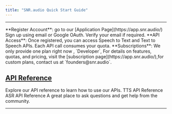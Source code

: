 ```yaml
---
title: "SNR.audio Quick Start Guide"
---
```


---

<Card color = "#ca8b04">
 <Steps>
   <Step>
    **Register Account**: go to our [Application Page](https://app.snr.audio/) Sign up using email or Google OAuth. Verify your email if required.
   </Step>
   <Step>
     **API Access**: Once registered, you can access Speech to Text and Text to Speech APIs. Each API call consumes your quota.
   </Step>
  <Step>
   **Subscriptions**: We only provide one plan right now , `Developer`, For details on features, quotas, and pricing, visit the [subscription page](https://app.snr.audio/),for custom plans, contact us at `founders@snr.audio`.
  </Step>
 </Steps>
</Card>





## [API Reference](/api-reference)
<CardGroup cols={2}>
  <Card title="API Reference" icon="book-open-cover" href="/api-reference/endpoint/get-speaker">
    Explore our API reference to learn how to use our APIs.
  </Card>
  <Card title="Speech to Text API" icon="microphone" href="/api-reference/endpoint/speech-synthesis">
    TTS API Reference
  </Card>
  <Card title="Text to Speech API" icon="volume" href="/api-reference/endpoint/transcribe-audio">
   ASR API Reference
  </Card>
  <Card title="Join Our Community" icon="discord" href="https://discord.gg/4TExfxaTF9">
    A great place to ask questions and get help from the community.
  </Card>
</CardGroup>

---


